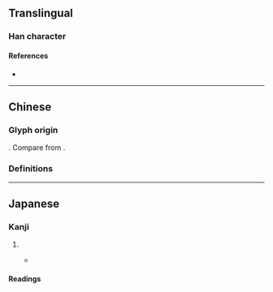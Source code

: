 {{also|師|帅}}
{{character info}}
==Translingual==
{{stroke order|strokes=6}}

===Han character===
{{Han char|rn=50|rad=巾|as=03|sn=6|four=|canj=LLMB|ids=⿰リ帀,⿲丶丿帀}}

====References====
* {{Han ref|kx=0329.051|dkj=08800|dj=0634.150|hdz=10730.070|uh=5E08|ud=24072}}

----

==Chinese==

===Glyph origin===
{{Han simp|師|f=𠂤|t=刂}}. Compare {{zh-l|*帅}} from {{zh-l|*帥}}.

===Definitions===
{{zh-see|師}}

----

==Japanese==

===Kanji===
{{ja-kanji|rs=巾03}}

# {{abbreviation of|ja|師}}
#* {{quote-web|ja|date=2021 Mar 5|author=[https://twitter.com/AA__iUEoHnn @AA__iUEoHnn]|publisher=Twitter|url=https://twitter.com/AA__iUEoHnn/status/1367004449554665473}}
#*: {{ja-usex|[[w:ja:調理師法|調%理%师%法]]（昭%和%三%十%三%年%法%律%㐧%百%四%十%七%号）[[により]][[調理師|調%理%师]]の[[免%許]]を[[与える]]よってこの[[証]]を[[交%付]]する|^ちょう%り-%し-%ほう（^しょう%わ% さん%じゅう%さん%-ねん% ほう%りつ% だい%-ひゃく%よん%じゅう%なな-%ごう）に より ちょう%り%-し の めん%きょ を あたえる よって この しょう を こう%ふ する}}

====Readings====
{{ja-readings
|goon=し
|kanon=し
|kun=
}}